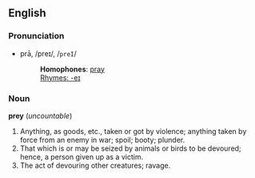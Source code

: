 ==English==
===Pronunciation===
*prā, /preɪ/, /<tt>preI</tt>/
*:'''Homophones''': [[pray]]
*:[[Rhymes:English:-eɪ|Rhymes: -eɪ]]

===Noun===
'''prey''' (''uncountable'')

#Anything, as goods, etc., taken or got by violence; anything taken by force from an enemy in war; spoil; booty; plunder.
#That which is or may be seized by animals or birds to be devoured; hence, a person given up as a victim.
#The act of devouring other creatures; ravage.

{{webster}}